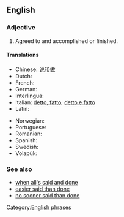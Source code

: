 ==English==

===Adjective===
{{head|en|adjective|head=[[said]] and [[done]]}}

# {{context|idiomatic|lang=en}} Agreed to and accomplished or finished.
{{rfex}}

====Translations====
{{trans-top|agreed to and accomplished or finished}}
* Chinese: [[说和做]]
* Dutch: {{t|nl|zo gezegd, zo gedaan}}
* French: {{t|fr|dit et fait}}
* German: {{t|de|gesagt getan}}
* Interlingua: {{t|ia|dicite e facite}}
* Italian: [[detto, fatto]]; [[detto e fatto]]
* Latin: {{t|la|dictum et factum}}
{{trans-mid}}
* Norwegian: {{t|no|sagt og gjort}}
* Portuguese: {{t|pt|dito e feito}}
* Romanian: {{t|ro|zis și făcut}}
* Spanish: {{t|es|dicho y hecho}}
* Swedish: {{t|sv|sagt och gjort}}
* Volapük: {{t|vo|esagon ed emekon}}
{{trans-bottom}}

===See also===
* [[when all's said and done]]
* [[easier said than done]]
* [[no sooner said than done]]

[[Category:English phrases]]